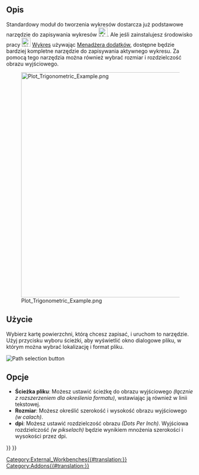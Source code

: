<languages/>

{{Docnav/pl
|
|[[Plot_Axes/pl|Konfiguruj osie]]
|[[Plot_Workbench/pl|Środowisko pracy Wykres]]
|IconL=
|IconR=Plot_Axes.svg
|IconC=Workbench_Plot.svg
}}

{{GuiCommand/pl
|Name=Plot Save
|Name/pl=Wykres: Zapisz wykres
|MenuLocation=Wykres → Zapisz wykres
|Workbenches=[[Plot_Workbench/pl|Wykres]]
}}

==Opis==

Standardowy moduł do tworzenia wykresów dostarcza już podstawowe narzędzie do zapisywania wykresów [[File:Matplotlib_save_button.png|24px]].
Ale jeśli zainstalujesz środowisko pracy [[Image:Workbench_Plot.svg|24px]] [[Plot_Workbench/pl|Wykres]] używając [[Std_AddonMgr/pl|Menadżera dodatków]], dostępne będzie bardziej kompletne narzędzie do zapisywania aktywnego wykresu. Za pomocą tego narzędzia można również wybrać rozmiar i rozdzielczość obrazu wyjściowego.

[[Image:Plot_Trigonometric_Example.png|600px]]

==Użycie==

Wybierz kartę powierzchni, którą chcesz zapisać, i uruchom to narzędzie. Użyj przycisku wyboru ścieżki, aby wyświetlić okno dialogowe pliku, w którym można wybrać lokalizację i format pliku.

[[Image:Plot_Save_Path.png‎|Path selection button]]
{{Caption|Przycisk wyboru ścieżki}}

==Opcje==

* '''Ścieżka pliku''': Możesz ustawić ścieżkę do obrazu wyjściowego ''(łącznie z rozszerzeniem dla określenia formatu)'', wstawiając ją również w linii tekstowej.
* '''Rozmiar''': Możesz określić szerokość i wysokość obrazu wyjściowego ''(w calach)''.
* '''dpi''': Możesz ustawić rozdzielczość obrazu ''(Dots Per Inch)''. Wyjściowa rozdzielczość ''(w pikselach)'' będzie wynikiem mnożenia szerokości i wysokości przez dpi.


{{Docnav/pl
|
|[[Plot_Axes/pl|Konfiguruj osie]]
|[[Plot_Workbench/pl|Środowisko pracy Wykres]]
|IconL=
|IconR=Plot_Axes.svg
|IconC=Workbench_Plot.svg
}}

{{Plot_Tools_navi{{#translation:}}}}
{{Userdocnavi{{#translation:}}}}
[[Category:External_Workbenches{{#translation:}}]]
[[Category:Addons{{#translation:}}]]
